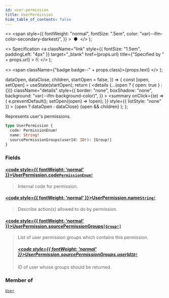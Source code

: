 ```yaml
---
id: user-permission
title: UserPermission
hide_table_of_contents: false
---
```


  <>
    <span
      style={{
        fontWeight: "normal",
        fontSize: ".5em",
        color: "var(--ifm-color-secondary-darkest)",
      }}
    >
      &nbsp;●&nbsp;
    </span>
  </>
);

  <>
    Specification
    <a
      className="link"
      style={{ fontSize: "1.5em", paddingLeft: "4px" }}
      target="\_blank"
      href={props.url}
      title={"Specified by " + props.url}
    >
      ⎘
    </a>
  </>
);

  <>
    <span className={"badge badge--" + props.class}>{props.text}</span>
  </>
);


  dataOpen,
  dataClose,
  children,
  startOpen = false,
}) => {
  const [open, setOpen] = useState(startOpen);
  return (
    <details
      {...(open ? { open: true } : {})}
      className="details"
      style={{
        border: "none",
        boxShadow: "none",
        background: "var(--ifm-background-color)",
      }}
    >
      <summary
        onClick={(e) => {
          e.preventDefault();
          setOpen((open) => !open);
        }}
        style={{ listStyle: "none" }}
      >
        {open ? dataOpen : dataClose}
      </summary>
      {open && children}
    </details>
  );
};

Represents user's permissions.

```graphql
type UserPermission {
  code: PermissionEnum!
  name: String!
  sourcePermissionGroups(userId: ID!): [Group!]
}
```

### Fields

#### [<code style={{ fontWeight: 'normal' }}>UserPermission.<b>code</b></code>](#)<Bullet />[`PermissionEnum!`](../../../api-storefront/users/enums/permission-enum) <Badge class="secondary" text="non-null"/> <Badge class="secondary" text="enum"/>

> Internal code for permission.

#### [<code style={{ fontWeight: 'normal' }}>UserPermission.<b>name</b></code>](#)<Bullet />[`String!`](../../../api-storefront/miscellaneous/scalars/string) <Badge class="secondary" text="non-null"/> <Badge class="secondary" text="scalar"/>

> Describe action(s) allowed to do by permission.

#### [<code style={{ fontWeight: 'normal' }}>UserPermission.<b>sourcePermissionGroups</b></code>](#)<Bullet />[`[Group!]`](../../../api-storefront/users/objects/group) <Badge class="secondary" text="list"/> <Badge class="secondary" text="object"/>

> List of user permission groups which contains this permission.
>
> ##### [<code style={{ fontWeight: 'normal' }}>UserPermission.sourcePermissionGroups.<b>userId</b></code>](#)<Bullet />[`ID!`](../../../api-storefront/miscellaneous/scalars/id) <Badge class="secondary" text="non-null"/> <Badge class="secondary" text="scalar"/>
>
> ID of user whose groups should be returned.

### Member of

[`User`](../../../api-storefront/users/objects/user) <Badge class="secondary" text="object"/>
